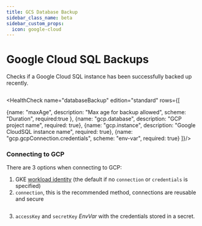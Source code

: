 ```yaml
---
title: GCS Database Backup
sidebar_class_name: beta
sidebar_custom_props:
  icon: google-cloud
---
```


# <Icon name="google-cloud" /> Google Cloud SQL Backups

Checks if a Google Cloud SQL instance has been successfully backed up recently.

```yaml title="gcs-database.yaml" file=<rootDir>/modules/canary-checker/fixtures/datasources/GCP/database_backup.yaml
```

<HealthCheck name="databaseBackup" edition="standard" rows={[

{name: "maxAge", description: "Max age for backup allowed", scheme: "Duration", required:true },
  {name: "gcp.database", description: "GCP project name", required: true},
  {name: "gcp.instance", description: "Google CloudSQL instance name",  required: true},
  {name: "gcp.gcpConnection.credentials",  scheme: "env-var", required: true}
]}/>



### Connecting to GCP

There are 3 options when connecting to GCP:

1. GKE [workload identity](https://cloud.google.com/kubernetes-engine/docs/how-to/workload-identity) (the default if no `connection` or `credentials` is specified)
2. `connection`, this is the recommended method, connections are reusable and secure

```yaml title="database-backup-check.yaml" file=<rootDir>/modules/canary-checker/fixtures/datasources/GCP/database_backup_cred_from_connection.yaml
```

3. `accessKey` and `secretKey` <CommonLink to="authentication">_EnvVar_</CommonLink> with the credentials stored in a secret.

```yaml title="gcs-database-backup.yaml" file=<rootDir>/modules/canary-checker/fixtures/datasources/GCP/database_backup_cred.yaml
```
